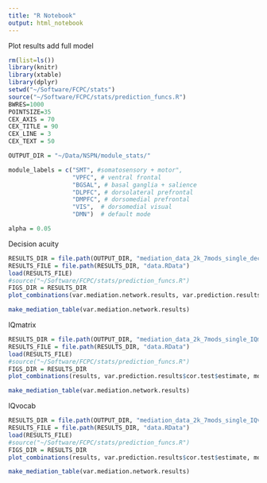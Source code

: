 ```yaml
---
title: "R Notebook"
output: html_notebook
---
```


Plot results
add full model
```r
rm(list=ls())
library(knitr)
library(xtable)
library(dplyr)
setwd("~/Software/FCPC/stats")
source("~/Software/FCPC/stats/prediction_funcs.R")
BWRES=1000
POINTSIZE=35
CEX_AXIS = 70
CEX_TITLE = 90
CEX_LINE = 3
CEX_TEXT = 50

OUTPUT_DIR = "~/Data/NSPN/module_stats/"

module_labels = c("SMT", #somatosensory + motor",
                  "VPFC", # ventral frontal
                  "BGSAL", # basal ganglia + salience
                  "DLPFC", # dorsolateral prefrontal
                  "DMPFC", # dorsomedial prefrontal
                  "VIS",  # dorsomedial visual
                  "DMN")  # default mode

alpha = 0.05

```



Decision acuity

```r

RESULTS_DIR = file.path(OUTPUT_DIR, "mediation_data_2k_7mods_single_decAc")
RESULTS_FILE = file.path(RESULTS_DIR, "data.RData")
load(RESULTS_FILE)
#source("~/Software/FCPC/stats/prediction_funcs.R")
FIGS_DIR = RESULTS_DIR
plot_combinations(var.mediation.network.results, var.prediction.results$cor.test$estimate, module_labels, "decision acuity")

make_mediation_table(var.mediation.network.results)

```


IQmatrix

```r

RESULTS_DIR = file.path(OUTPUT_DIR, "mediation_data_2k_7mods_single_IQmatrix")
RESULTS_FILE = file.path(RESULTS_DIR, "data.RData")
load(RESULTS_FILE)
#source("~/Software/FCPC/stats/prediction_funcs.R")
FIGS_DIR = RESULTS_DIR
plot_combinations(results, var.prediction.results$cor.test$estimate, module_labels, "decision acuity")

make_mediation_table(var.mediation.network.results)

```

IQvocab

```r

RESULTS_DIR = file.path(OUTPUT_DIR, "mediation_data_2k_7mods_single_IQvocab")
RESULTS_FILE = file.path(RESULTS_DIR, "data.RData")
load(RESULTS_FILE)
#source("~/Software/FCPC/stats/prediction_funcs.R")
FIGS_DIR = RESULTS_DIR
plot_combinations(results, var.prediction.results$cor.test$estimate, module_labels, "decision acuity")

make_mediation_table(var.mediation.network.results)

```

